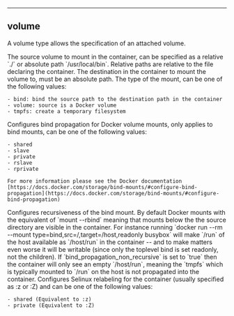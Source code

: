 
---

## volume

A volume type allows the specification of an attached volume.

<Properties>
  <Property name="source" type="string" required="true" value="">
    The source volume to mount in the container, can be specified as a relative `./` or absolute path `/usr/local/bin`. Relative paths are relative to
the file declaring the container.
  </Property>
  <Property name="destination" type="string" required="true" value="">
    The destination in the container to mount the volume to, must be an absolute path.
  </Property>
  <Property name="type" type="string" required="false" value="bind">
    The type of the mount, can be one of the following values:

    - bind: bind the source path to the destination path in the container
    - volume: source is a Docker volume
    - tmpfs: create a temporary filesystem
  </Property>
  <Property name="bind_propagation" type="string" required="false" value="rprivate">
    Configures bind propagation for Docker volume mounts, only applies to bind mounts, can be one of the following values:

    - shared
    - slave
    - private
    - rslave
    - rprivate

    For more information please see the Docker documentation [https://docs.docker.com/storage/bind-mounts/#configure-bind-propagation](https://docs.docker.com/storage/bind-mounts/#configure-bind-propagation)
  </Property>
  <Property name="bind_propagation_non_recursive" type="boolean" required="false" value="false">
    Configures recursiveness of the bind mount. By default Docker mounts with the equivalent of `mount --rbind` meaning that mounts below the the source directory are visible in the container. 
    For instance running `docker run --rm --mount type=bind,src=/,target=/host,readonly busybox` will make `/run` of the host available as `/host/run` in the container -- and to make matters
    even worse it will be writable (since only the toplevel bind is set readonly, not the children). If `bind_propagation_non_recursive` is set to `true` then the container will only see an
    empty `/host/run`, meaning the `tmpfs` which is typically mounted to `/run` on the host is not propagated into the container.
  </Property>
  <Property name="selinux_relabel" type="string" required="false" value="">
    Configures Selinux relabeling for the container (usually specified as :z or :Z) and can be one of the following values:

    - shared (Equivalent to :z)
    - private (Equivalent to :Z)
  </Property>
</Properties>
